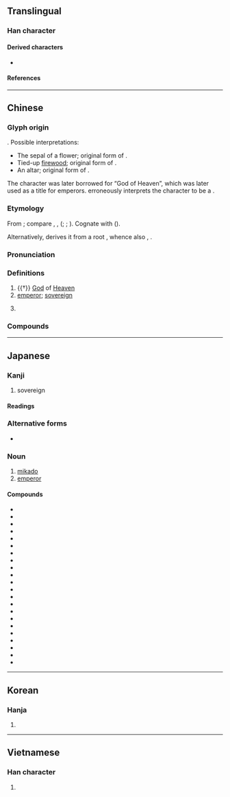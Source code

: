 {{character info}}
==Translingual==

===Han character===
{{Han char|rn=50|rad=巾|as=06|sn=9|four=00227|canj=YBLB|ids=⿱⿳亠丷冖巾}}

====Derived characters====
* {{l|mul|[[偙]], [[啼]], [[𭏅]], [[媂]], [[崹]], [[揥]], [[渧]], [[𭦽]], [[腣]], [[楴]], [[𤧛]], [[𬊱]], [[遆]], [[碲]], [[禘]], [[𮇱]], [[締]]([[缔]]), [[褅]], [[諦]]([[谛]]), [[𮙫]], [[蹄]], [[𮠺]], [[鍗]], [[𩋣]], [[𩤢]], [[䱱]]([[𬶤]]), [[𪕬]], [[𪖰]], [[𪯐]], [[𢅛]], [[𢋠]], [[䫕]], [[㡣]], [[鶙]], [[𨼨]], [[𪼀]], [[蒂]], [[啻]], [[㛳]], [[𢝃]], [[𪪶]], [[𬃨]]}}

====References====
{{Han ref|kx=0330.140|dkj=08865|dj=0636.060|hdz=10738.020|uh=5E1D}}

----

==Chinese==
{{zh-forms}}

===Glyph origin===
{{Han etym}}

{{liushu|p}}. Possible interpretations:
* The sepal of a flower; original form of {{och-l|蒂|stem; peduncle}}. {{attn|zh|may need explanation of why this may be unlikely http://blog.sina.com.cn/s/blog_4b41fa86010165ca.html}}
* Tied-up [[firewood]]; original form of {{och-l|禘}}.
* An altar; original form of {{och-l|禘}}.

The character was later borrowed for “God of Heaven”, which was later used as a title for emperors. ''{{w|Shuowen}}'' erroneously interprets the character to be a {{Han compound|丄|朿|ls=psc|c1=s|c2=p|t1=up; above|nocap=1}}.

===Etymology===
From {{inh|zh|sit-pro||*teɣ|God}}; compare {{cog|bo|tr=the|t=celestial gods of the Bon religion}}, {{cog|kac|tr=mə³¹-tai³³|t=god of the sky}}, {{cog|tbq-bdg-pro|*mɯ-Dai⁴||spirit; god}} ({{zh-ref|Coblin, 1986}}; {{zh-ref|Schuessler, 2007}}; {{zh-ref|Sagart, 2011}}). Cognate with {{och-l|禘|a kind of sacrifice}} ({{zh-ref|Schuessler, 2007}}).

Alternatively, {{zh-ref|Sagart (1999)}} derives it from a root {{m|und|*tek||to be master over; to rule over}}, whence also {{och-l|適|tr=*ᵃtek|to rule; to control}}, {{och-l|嫡|tr=*ᵃtek|son of principal wife}}.

===Pronunciation===
{{zh-pron
|m=dì
|m-s=di4
|dg=
|c=dai3
|c-t=ai1
|g=di4
|h=pfs=ti;gd=di4
|j=di3
|mb=di̿
|md=dá̤
|mn=tè
|mn-t=di3
|w=2ti
|x=di4
|mc=y
|oc=y
|ma=y
|cat=n
}}

===Definitions===
{{zh-hanzi}}

# {{†}} [[God]] of [[Heaven]]
# [[emperor]]; [[sovereign]]
# {{zh-short|帝國主義|[[imperialism]]}}
#: {{zh-x|反帝 鬥爭|anti-'''imperialism''' struggle}}

===Compounds===
{{zh-der|炎帝|皇帝|反帝|帝王|帝制|帝后|帝國|玉帝|天帝|上帝|三皇五帝|上帝教|二帝三王|五帝|亞述帝國|伏魔大帝|保生大帝|先帝|兒皇帝|剎帝利|印加帝國|后帝|土皇帝|大帝|大英帝國|太帝|奧匈帝國|帝京|帝位|帝俄|帝力|帝君|帝命|帝嚳|帝國主義|帝國大廈|帝堯|帝女|帝妃|帝室|帝宮|帝居|帝師|帝庭|帝德|帝星|帝業|帝王之道|帝王政治|帝王條款|帝皇|帝祚|帝虎|帝號|帝道|帝都|帝鄉|帝釋天|帝閽|帝闕|帝雉|平天大帝|廢帝|影帝|望帝|望帝啼鵑|末代皇帝|波斯帝國|洪憲帝制|火帝真君|玄天上帝|玉天大帝|玉皇上帝|玉皇大帝|白帝|白帝城|皇帝豆|真武大帝|稱帝|稱王稱帝|簡在帝心|羅馬帝國|義帝|胡天胡帝|蒙古帝國|西臺帝國|赤帝|赤帝子|遼天祚帝|關帝|關帝廟|關聖帝君|雩帝|魯魚帝虎|黃帝|黃帝乘龍|黑帝|龍孫帝子}}

----

==Japanese==

===Kanji===
{{ja-kanji|grade=c|rs=巾06}}

# sovereign

====Readings====
{{ja-readings
|goon=たい
|kanon=てい
|kun=みかど-
}}

===Alternative forms===
* {{ja-r|御%門|み%かど}}

===Noun===
{{ja-noun|みかど}}

# [[mikado]] {{gloss|emperor of Japan}}
# [[emperor]]

====Compounds====
{{der-top}}
* {{l|ja|賢帝}}
* {{l|ja|皇帝}}
* {{l|ja|五賢帝}}
* {{l|ja|女帝}}
* {{l|ja|新帝}}
* {{l|ja|先帝}}
* {{l|ja|大帝}}
* {{l|ja|帝釈}}
* {{l|ja|帝釈天}}
* {{l|ja|帝位}}
* {{l|ja|帝威}}
* {{l|ja|帝王}}
* {{l|ja|帝業}}
* {{l|ja|帝劇}}
* {{l|ja|帝国}}
* {{l|ja|帝座}}
* {{l|ja|帝室}}
* {{l|ja|帝城}}
* {{l|ja|帝政}}
* {{l|ja|帝大}}
* {{l|ja|帝都}}
* {{l|ja|幼帝}}
{{der-bottom}}

----

==Korean==

===Hanja===
{{ko-hanja/new|임금|제}}

# {{rfdef|ko|sort=巾06}}

----

==Vietnamese==

===Han character===
{{vi-hantu|[[đế]], [[đấy]], [[đê]], [[để]], [[đí]], [[đó]]|rs=巾06}}

# {{rfdef|vi|sort=巾06}}
